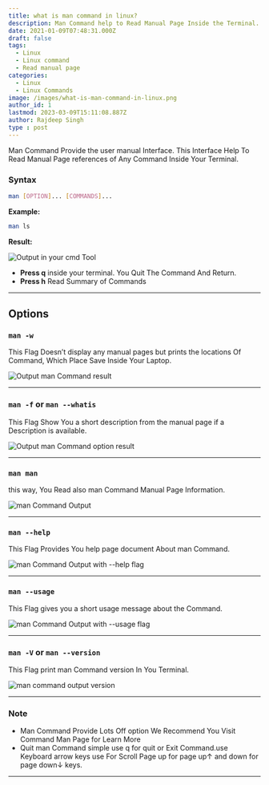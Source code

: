 ```yaml
---
title: what is man command in linux?
description: Man Command help to Read Manual Page Inside the Terminal.
date: 2021-01-09T07:48:31.000Z
draft: false
tags:
  - Linux
  - Linux command
  - Read manual page
categories:
  - Linux
  - Linux Commands
image: /images/what-is-man-command-in-linux.png
author_id: 1
lastmod: 2023-03-09T15:11:08.887Z
author: Rajdeep Singh
type : post
---
```


Man Command Provide the user manual Interface. This Interface Help To Read
Manual Page references of Any Command Inside Your Terminal.

### Syntax

```bash
man [OPTION]... [COMMANDS]...
```

**Example:**

```bash
man ls
```

**Result:**

![Output in your cmd Tool](/images/post/2021/01/screenshot-nimbus-capture-2021.01.08-01_15_26.png "Output in your cmd Tool")

- **Press q** inside your terminal. You Quit The Command And Return.
- **Press h** Read Summary of Commands

---

## Options

### `man -w`

This Flag Doesn’t display any manual pages but prints the locations Of Command,
Which Place Save Inside Your Laptop.

![Output man Command result](/images/post/2021/01/flgs.png "Output man Command result")

---

### `man -f` or `man --whatis`

This Flag Show You a short description from the manual page if a Description is
available.

![Output man Command option result](/images/post/2021/01/flag.png "Output man Command option result")

---

### `man man`

this way, You Read also man Command Manual Page Information.

![man Command Output](/images/post/2021/01/manualpage.png "man Command Output")

---

### `man --help`

This Flag Provides You help page document About man Command.

![man Command Output with --help flag](/images/post/2021/01/manhelpflags.png "man Command Output with --help flag")

---

### `man --usage`

This Flag gives you a short usage message about the Command.

![man Command Output with --usage flag](/images/post/2021/01/screenshot-nimbus-capture-2021.01.08-01_47_17-1.jpg "man Command Output with --usage flag")

---

### `man -V` or `man --version`

This Flag print man Command version In You Terminal.

![man command output version](/images/post/2021/01/MAN-version.png "man command output version")

---

### Note

- Man Command Provide Lots Off option We Recommend You Visit Command Man Page for Learn More
- Quit man Command simple use q for quit or Exit Command.use Keyboard arrow keys use For Scroll Page up for page up↑ and down for page down↓ keys.

---
